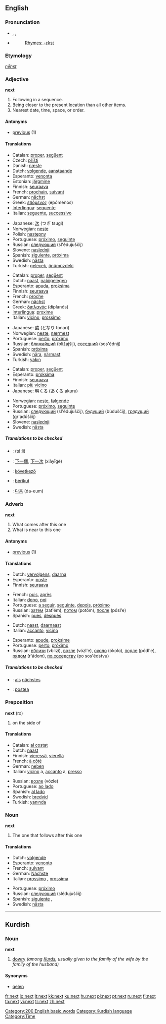 {{wikipedia|dab=next}}
==English==
{{rank|thy|less|till|256|next|poor|present|water}}

===Pronunciation===
*{{AHD|nĕkst}}, {{IPA|/nɛkst/}}, {{SAMPA|/nEkst/}}
*{{audio|en-us-next.ogg|Audio (US)}}
*:[[Rhymes:English:-ɛkst|Rhymes: -ɛkst]]

===Etymology===
{{OE.}} ''[[nēhst]]''

===Adjective===
'''next'''

# Following in a sequence.
# Being closer to the present location than all other items.
# Nearest date, time, space, or order.

====Antonyms====
*[[previous]] (1)

====Translations====
{{trans-top|Following in a sequence}}
*Catalan: [[proper]], [[següent]]
*Czech: [[příští]]
*Danish: [[næste]]
*Dutch: [[volgende]], [[aanstaande]]
*Esperanto: [[venonta]]
*Estonian: [[järgmine]]
*Finnish: [[seuraava]]
*French: [[prochain]], [[suivant]]
*German: [[nächst]]
*Greek: [[επόμενος]] (epómenos)
*[[Interlingua]]: [[sequente]]
*Italian: [[seguente]], [[successivo]]
{{trans-mid}}
*Japanese: [[次]] (つぎ tsugi)
*Norwegian: [[neste]]
*Polish: [[następny]]
*Portuguese: [[próximo]], [[seguinte]]
*Russian: [[следующий]] (sl'édujuščij)
*Slovene: [[naslednji]]
*Spanish: [[siguiente]], [[próxima]]
*Swedish: [[nästa]]
*Turkish: [[gelecek]], [[önümüzdeki]]
{{trans-bottom}}

{{trans-top|Being closer to the present location than all other items}}
*Catalan: [[proper]], [[següent]]
*Dutch: [[naast]], [[nabijgelegen]]
*Esperanto: [[apuda]], [[proksima]]
*Finnish: [[seuraava]]
*French: [[proche]]
*German: [[nächst]]
*Greek: [[διπλανός]] (diplanós)
*[[Interlingua]]: [[proxime]]
*Italian: [[vicino]], [[prossimo]]
{{trans-mid}}
*Japanese: [[隣]] (となり tonari)
*Norwegian: [[neste]], [[nærmest]]
*Portuguese: [[perto]], [[próximo]]
*Russian: [[ближайший]] (bližajšij), [[соседний]] (sos'édnij)
*Spanish: [[próxima]]
*Swedish: [[nära]], [[närmast]]
*Turkish: [[yakın]]
{{trans-bottom}}

{{trans-top|Nearest date, time, space, or order}}
*Catalan: [[proper]], [[següent]]
*Esperanto: [[proksima]]
*Finnish: [[seuraava]]
*Italian: [[più]] [[vicino]]
*Japanese: [[明くる]] (あくる akuru)
{{trans-mid}}
*Norwegian: [[neste]], [[følgende]]
*Portuguese: [[próximo]], [[seguinte]]
*Russian: [[следующий]] (sl'édujuščij), [[будущий]] (búduščij), [[грядущий]] (gr'adúščij)
*Slovene: [[naslednji]]
*Swedish: [[nästa]]
{{trans-bottom}}

=====Translations to be checked=====
{{checktrans}}
{{top}}
*{{ttbc|Arabic}}: {{ARchar|[[تال]]}} (tá:li)
*{{ttbc|Chinese}}: [[下一個]], [[下一次]] (xiàyīgè)
*{{ttbc|Hungarian}}: [[következő]]
*{{ttbc|Indonesian}}: [[berikut]]
{{mid}}
*{{ttbc|Korean}}: [[다음]] (da-eum)

{{bottom}}

===Adverb===
'''next'''

# What comes after this one
# What is near to this one

====Antonyms====
*[[previous]] (1)

====Translations====
{{trans-top|What comes after this one}}
*Dutch: [[vervolgens]], [[daarna]]
*Esperanto: [[poste]]
*Finnish: [[seuraava]]
{{trans-mid}}
*French: [[puis]], [[après]]
*Italian: [[dopo]], [[poi]]
*Portuguese: [[a seguir]], [[seguinte]], [[depois]], [[próximo]]
*Russian: [[затем]] (zat'ém), [[потом]] (potóm), [[после]] (pósl'e)
*Spanish: [[pues]], [[después]]
{{trans-bottom}}

{{trans-top|What is near to this one}}
*Dutch: [[naast]], [[daarnaast]]
*Italian: [[accanto]], [[vicino]]
{{trans-mid}}
*Esperanto: [[apude]], [[proksime]]
*Portuguese: [[perto]], [[próximo]]
*Russian: [[вблизи]] (vblizí), [[возле]] (vózl'e), [[около]] (ókolo), [[подле]] (pódl'e), [[рядом]] (r'ádom), [[по соседству]] (po sos'édstvu)
{{trans-bottom}}

=====Translations to be checked=====
{{checktrans}}
{{top}}
*{{ttbc|German}}: [[als]] [[nächstes]]
*{{ttbc|Interlingua}}: [[postea]]
{{mid}}
{{bottom}}

===Preposition===
'''next''' (''to'')

# on the side of

====Translations====
{{top}}
*Catalan: [[al costat]]
*Dutch: [[naast]]
*Finnish: [[vieressä]], [[vierellä]]
*French: [[à côté]]
*German: [[neben]]
*Italian: [[vicino]] a, [[accanto]] a, [[presso]]
{{mid}}
*Russian: [[возле]] (vózle)
*Portuguese: [[ao lado]]
*Spanish: [[al lado]]
*Swedish: [[bredvid]]
*Turkish: [[yanında]]
{{bottom}}

===Noun===
'''next'''

# The one that follows after this one

====Translations====
{{top}}
*Dutch: [[volgende]] {{m}}
*Esperanto: [[venonto]]
*French: [[suivant]]
*German: [[Nächste]]
*Italian: [[prossimo]] {{m}}, [[prossima]] {{f}}
{{mid}}
*Portuguese: [[próximo]]
*Russian: [[следующий]] (slédujuščij)
*Spanish: [[siguiente]] {{m}}, {{f}}
*Swedish: [[nästa]]
{{bottom}}

[[Category:200 English basic words]]

----

==Kurdish==

===Noun===
'''next''' {{m}}

# [[dowry]] ''(among [[Kurd]]s, usually given to the family of the wife by the family of the husband)''

====Synonyms====
*[[qelen]]

[[Category:Kurdish language]]
[[Category:Time]]

[[fr:next]]
[[io:next]]
[[it:next]]
[[kk:next]]
[[ku:next]]
[[hu:next]]
[[pl:next]]
[[pt:next]]
[[ru:next]]
[[fi:next]]
[[ta:next]]
[[vi:next]]
[[tr:next]]
[[zh:next]]